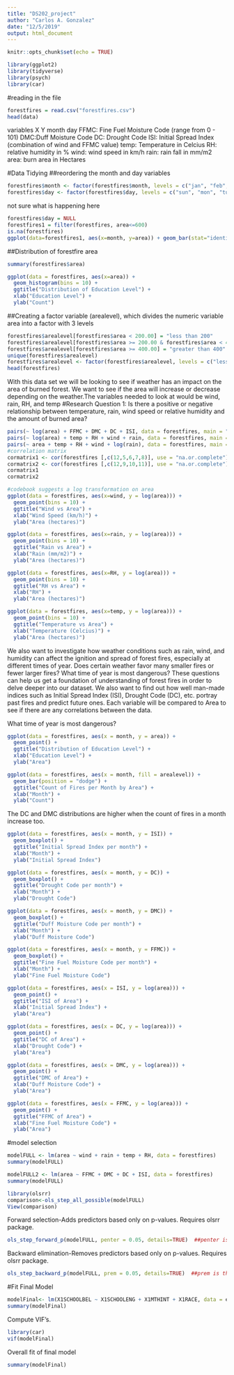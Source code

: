 ```yaml
---
title: "DS202_project"
author: "Carlos A. Gonzalez"
date: "12/5/2019"
output: html_document
---
```


```r
knitr::opts_chunk$set(echo = TRUE)
```
```r
library(ggplot2)
library(tidyverse)
library(psych)
library(car)
```

#reading in the file
```r
forestfires = read.csv("forestfires.csv")
head(data)
```
variables
X
Y
month
day
FFMC:  Fine Fuel Moisture Code (range from 0 - 101)
DMC:Duff Moisture Code
DC: Drought Code
ISI: Initial Spread Index (combination of wind and FFMC value)
temp: Temperature in Celcius
RH: relative humidity in %
wind: wind speed in km/h
rain: rain fall in mm/m2
area: burn area in Hectares

#Data Tidying
##reordering the month and day variables
```r
forestfires$month <- factor(forestfires$month, levels = c("jan", "feb", "mar", "apr", "may", "jun", "jul", "aug", "sep", "oct", "nov", "dec"))
forestfires$day <- factor(forestfires$day, levels = c("sun", "mon", "tue", "wed", "thu", "fri", "sat"))
```

not sure what is happening here
```r
forestfires$day = NULL
forestfires1 = filter(forestfires, area<=600)
is.na(forestfires)
ggplot(data=forestfires1, aes(x=month, y=area)) + geom_bar(stat="identity")
```
##Distribution of forestfire area
```r
summary(forestfires$area)
```

```r
ggplot(data = forestfires, aes(x=area)) +
  geom_histogram(bins = 10) +
  ggtitle("Distribution of Education Level") +
  xlab("Education Level") +
  ylab("Count")
```
##Creating a factor variable (arealevel), which divides the numeric variable area into a factor with 3 levels
```r
forestfires$arealevel[forestfires$area < 200.00] = "less than 200"
forestfires$arealevel[forestfires$area >= 200.00 & forestfires$area < 400.00] = "less than 400"
forestfires$arealevel[forestfires$area >= 400.00] = "greater than 400"
unique(forestfires$arealevel)
forestfires$arealevel <- factor(forestfires$arealevel, levels = c("less than 200", "less than 400", "greater than 400"))
head(forestfires)
```

With this data set we will be looking to see if weather has an impact on the area of burned forest.  We want to see if the area will increase or decrease depending on the weather.The variables needed to look at would be wind, rain, RH, and temp
#Research Question 1: Is there a positive or negative relationship between temperature, rain, wind speed or relative humidity and the amount of burned area?
```r
pairs(~ log(area) + FFMC + DMC + DC + ISI, data = forestfires, main = "Simple Scatterplot Matrix")
pairs(~ log(area) + temp + RH + wind + rain, data = forestfires, main = "Simple Scatterplot Matrix")
pairs(~ area + temp + RH + wind + log(rain), data = forestfires, main = "Simple Scatterplot Matrix")
#correlation matrix
cormatrix1 <- cor(forestfires [,c(12,5,6,7,8)], use = "na.or.complete")
cormatrix2 <- cor(forestfires [,c(12,9,10,11)], use = "na.or.complete")
cormatrix1
cormatrix2
```

```r
#codebook suggests a log transformation on area
ggplot(data = forestfires, aes(x=wind, y = log(area))) +
  geom_point(bins = 10) +
  ggtitle("Wind vs Area") +
  xlab("Wind Speed (km/h)") +
  ylab("Area (hectares)")

ggplot(data = forestfires, aes(x=rain, y = log(area))) +
  geom_point(bins = 10) +
  ggtitle("Rain vs Area") +
  xlab("Rain (mm/m2)") +
  ylab("Area (hectares)")

ggplot(data = forestfires, aes(x=RH, y = log(area))) +
  geom_point(bins = 10) +
  ggtitle("RH vs Area") +
  xlab("RH") +
  ylab("Area (hectares)")

ggplot(data = forestfires, aes(x=temp, y = log(area))) +
  geom_point(bins = 10) +
  ggtitle("Temperature vs Area") +
  xlab("Temperature (Celcius)") +
  ylab("Area (hectares)")
```


We also want to investigate how weather conditions such as rain, wind, and humidity can affect the ignition and spread of forest fires, especially at different times of year. Does certain weather favor many smaller fires or fewer larger fires? What time of year is most dangerous? These questions can help us get a foundation of understanding of forest fires in order to delve deeper into our dataset. We also want to find out how well man-made indices such as Initial Spread Index (ISI), Drought Code (DC), etc. portray past fires and predict future ones. 
Each variable will be compared to Area to see if there are any correlations between the data.

What time of year is most dangerous?
```r
ggplot(data = forestfires, aes(x = month, y = area)) +
  geom_point() +
  ggtitle("Distribution of Education Level") +
  xlab("Education Level") +
  ylab("Area")
```

```r
ggplot(data = forestfires, aes(x = month, fill = arealevel)) +
  geom_bar(position = "dodge") +
  ggtitle("Count of Fires per Month by Area") +
  xlab("Month") +
  ylab("Count")
```
The DC and DMC distributions are higher when the count of fires in a month increase too.
```r
ggplot(data = forestfires, aes(x = month, y = ISI)) +
  geom_boxplot() +
  ggtitle("Initial Spread Index per month") +
  xlab("Month") +
  ylab("Initial Spread Index")

ggplot(data = forestfires, aes(x = month, y = DC)) +
  geom_boxplot() +
  ggtitle("Drought Code per month") +
  xlab("Month") +
  ylab("Drought Code")

ggplot(data = forestfires, aes(x = month, y = DMC)) +
  geom_boxplot() +
  ggtitle("Duff Moisture Code per month") +
  xlab("Month") +
  ylab("Duff Moisture Code")

ggplot(data = forestfires, aes(x = month, y = FFMC)) +
  geom_boxplot() +
  ggtitle("Fine Fuel Moisture Code per month") +
  xlab("Month") +
  ylab("Fine Fuel Moisture Code")
```


```r
ggplot(data = forestfires, aes(x = ISI, y = log(area))) +
  geom_point() +
  ggtitle("ISI of Area") +
  xlab("Initial Spread Index") +
  ylab("Area")

ggplot(data = forestfires, aes(x = DC, y = log(area))) +
  geom_point() +
  ggtitle("DC of Area") +
  xlab("Drought Code") +
  ylab("Area")

ggplot(data = forestfires, aes(x = DMC, y = log(area))) +
  geom_point() +
  ggtitle("DMC of Area") +
  xlab("Duff Moisture Code") +
  ylab("Area")

ggplot(data = forestfires, aes(x = FFMC, y = log(area))) +
  geom_point() +
  ggtitle("FFMC of Area") +
  xlab("Fine Fuel Moisture Code") +
  ylab("Area")
```


#model selection 
```r
modelFULL <- lm(area ~ wind + rain + temp + RH, data = forestfires)
summary(modelFULL)
```
```r
modelFULL2 <- lm(area ~ FFMC + DMC + DC + ISI, data = forestfires)
summary(modelFULL)
```
```r
library(olsrr)
comparison<-ols_step_all_possible(modelFULL)
View(comparison)
```
Forward selection-Adds predictors based only on p-values. Requires olsrr package.

```r
ols_step_forward_p(modelFULL, penter = 0.05, details=TRUE)  ##penter is the alpha cutoff for the p-value to "enter"
```

Backward elimination-Removes predictors based only on p-values. Requires olsrr package.
```r
ols_step_backward_p(modelFULL, prem = 0.05, details=TRUE)  ##prem is the alpha cutoff for the p-value to "remove"
```

#Fit Final Model
```r
modelFinal<- lm(X1SCHOOLBEL ~ X1SCHOOLENG + X1MTHINT + X1RACE, data = edu)
summary(modelFinal)
```

Compute VIF's.
```r
library(car)
vif(modelFinal)
```
Overall fit of final model
```r
summary(modelFinal)
```





















